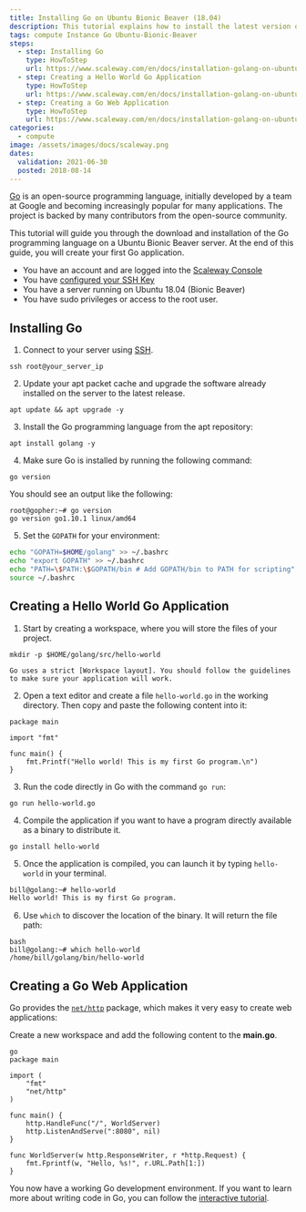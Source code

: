 ```yaml
---
title: Installing Go on Ubuntu Bionic Beaver (18.04)
description: This tutorial explains how to install the latest version of Go on a Ubuntu Bionic instance
tags: compute Instance Go Ubuntu-Bionic-Beaver
steps:
  - step: Installing Go
    type: HowToStep
    url: https://www.scaleway.com/en/docs/installation-golang-on-ubuntu/#-Installing-Go
  - step: Creating a Hello World Go Application
    type: HowToStep
    url: https://www.scaleway.com/en/docs/installation-golang-on-ubuntu/#-Creating-a-Hello-World-Go-Application
  - step: Creating a Go Web Application
    type: HowToStep
    url: https://www.scaleway.com/en/docs/installation-golang-on-ubuntu/#-Creating-a-Go-Web-Application
categories:
  - compute
image: /assets/images/docs/scaleway.png
dates:
  validation: 2021-06-30
  posted: 2018-08-14
---
```


[Go](https://golang.org) is an open-source programming language, initially developed by a team at Google and becoming increasingly popular for many applications. The project is backed by many contributors from the open-source community.

This tutorial will guide you through the download and installation of the Go programming language on a Ubuntu Bionic Beaver server. At the end of this guide, you will create your first Go application.

<Message type="requirement">

  - You have an account and are logged into the [Scaleway Console](https://console.scaleway.com)
  - You have [configured your SSH Key](/console/my-project/how-to/create-ssh-key/)
  - You have a server running on Ubuntu 18.04 (Bionic Beaver)
  - You have sudo privileges or access to the root user.

</Message>

## Installing Go

1. Connect to your server using [SSH](/compute/instances/how-to/connect-to-instance/).

  ```
  ssh root@your_server_ip
  ```

2. Update your apt packet cache and upgrade the software already installed on the server to the latest release.

  ```
  apt update && apt upgrade -y
  ```

3. Install the Go programming language from the apt repository:

  ```
  apt install golang -y
  ```

4. Make sure Go is installed by running the following command:

  ```
  go version
  ```

  You should see an output like the following:

  ```
  root@gopher:~# go version
  go version go1.10.1 linux/amd64
  ```

5. Set the `GOPATH` for your environment:

  ```bash
  echo "GOPATH=$HOME/golang" >> ~/.bashrc
  echo "export GOPATH" >> ~/.bashrc
  echo "PATH=\$PATH:\$GOPATH/bin # Add GOPATH/bin to PATH for scripting" >> ~/.bashrc
  source ~/.bashrc
  ```

## Creating a Hello World Go Application

1. Start by creating a workspace, where you will store the files of your project.

  ```
  mkdir -p $HOME/golang/src/hello-world
  ```
  <Message type="note">

    Go uses a strict [Workspace layout]. You should follow the guidelines to make sure your application will work.

  </Message>

2. Open a text editor and create a file `hello-world.go` in the working directory. Then copy and paste the following content into it:

  ```golang
  package main

  import "fmt"

  func main() {
      fmt.Printf("Hello world! This is my first Go program.\n")
  }
  ```

3. Run the code directly in Go with the command `go run`:

  ```
  go run hello-world.go
  ```

4. Compile the application if you want to have a program directly available as a binary to distribute it. 

  ```
  go install hello-world
  ```

5. Once the application is compiled, you can launch it by typing `hello-world` in your terminal.

  ```bash
  bill@golang:~# hello-world
  Hello world! This is my first Go program.
  ```

6. Use `which` to discover the location of the binary. It will return the file path:

  ```
  bash
  bill@golang:~# which hello-world
  /home/bill/golang/bin/hello-world
  ```

## Creating a Go Web Application

Go provides the [`net/http`](https://golang.org/pkg/net/http/) package, which makes it very easy to create web applications:

Create a new workspace and add the following content to the **main.go**.

```
go
package main

import (
    "fmt"
    "net/http"
)

func main() {
    http.HandleFunc("/", WorldServer)
    http.ListenAndServe(":8080", nil)
}

func WorldServer(w http.ResponseWriter, r *http.Request) {
    fmt.Fprintf(w, "Hello, %s!", r.URL.Path[1:])
}
```

You now have a working Go development environment. If you want to learn more about writing code in Go, you can follow the [interactive tutorial](https://tour.golang.org/).
